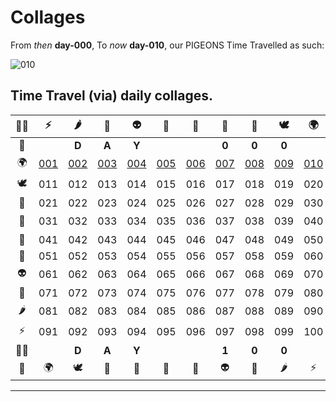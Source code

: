 # Collages

From *then* **day-000**, To *now* **day-010**, our PIGEONS Time Travelled as such:

![010](/_assets/_collages/pigeons-collage.gif)


## Time Travel (via) daily collages.
| 🧟‍♀️ | ⚡️ | 🌶 | 🔫 | 👽 | 📿 | 👑 | 🦌 | 💸 | 🕊 | 🌍 | 🗽 |
|:--:|:--:|:--:|:--:|:--:|:--:|:--:|:--:|:--:|:--:|:--:|:--:|
| 🗽 |   | **D** | **A** | **Y** |   |   | **0** | **0** | **0** |   | 🧟‍♀️ |
| 🌍 | [001] | [002] | [003] | [004] | [005] | [006] | [007] | [008] | [009] | [010] | ⚡️ |
| 🕊 | 011 | 012 | 013 | 014 | 015 | 016 | 017 | 018 | 019 | 020 | 🌶 |
| 💸 | 021 | 022 | 023 | 024 | 025 | 026 | 027 | 028 | 029 | 030 | 🔫 |
| 🦌 | 031 | 032 | 033 | 034 | 035 | 036 | 037 | 038 | 039 | 040 | 👽 |
| 👑 | 041 | 042 | 043 | 044 | 045 | 046 | 047 | 048 | 049 | 050 | 📿 |
| 📿 | 051 | 052 | 053 | 054 | 055 | 056 | 057 | 058 | 059 | 060 | 👑 |
| 👽 | 061 | 062 | 063 | 064 | 065 | 066 | 067 | 068 | 069 | 070 | 🦌 |
| 🔫 | 071 | 072 | 073 | 074 | 075 | 076 | 077 | 078 | 079 | 080 | 💸 |
| 🌶 | 081 | 082 | 083 | 084 | 085 | 086 | 087 | 088 | 089 | 090 | 🕊 |
| ⚡️ | 091 | 092 | 093 | 094 | 095 | 096 | 097 | 098 | 099 | 100 | 🌍 |
| 🧟‍♀️ |   | **D** | **A** | **Y** |   |   | **1** | **0** | **0** |   | 🗽 |
| 🗽 | 🌍 | 🕊 | 💸 | 🦌 | 👑 | 📿 | 👽 | 🔫 | 🌶 | ⚡️ | 🧟‍♀️ |


---


[000]: https://www.pigeons.monster/_assets/_collages/day-000-pigeons-collage.jpeg

[001]: https://www.pigeons.monster/_assets/_collages/day-001-pigeons-collage.jpeg
[002]: https://www.pigeons.monster/_assets/_collages/day-002-pigeons-collage.jpeg
[003]: https://www.pigeons.monster/_assets/_collages/day-003-pigeons-collage.jpeg
[004]: https://www.pigeons.monster/_assets/_collages/day-004-pigeons-collage.jpeg
[005]: https://www.pigeons.monster/_assets/_collages/day-005-pigeons-collage.jpeg
[006]: https://www.pigeons.monster/_assets/_collages/day-006-pigeons-collage.jpeg
[007]: https://www.pigeons.monster/_assets/_collages/day-007-pigeons-collage.jpeg
[008]: https://www.pigeons.monster/_assets/_collages/day-008-pigeons-collage.jpeg
[009]: https://www.pigeons.monster/_assets/_collages/day-009-pigeons-collage.jpeg
[010]: https://www.pigeons.monster/_assets/_collages/day-010-pigeons-collage.jpeg

[011]: https://www.pigeons.monster/_assets/_collages/day-011-pigeons-collage.jpeg
[012]: https://www.pigeons.monster/_assets/_collages/day-012-pigeons-collage.jpeg
[013]: https://www.pigeons.monster/_assets/_collages/day-013-pigeons-collage.jpeg
[014]: https://www.pigeons.monster/_assets/_collages/day-014-pigeons-collage.jpeg
[015]: https://www.pigeons.monster/_assets/_collages/day-015-pigeons-collage.jpeg
[016]: https://www.pigeons.monster/_assets/_collages/day-016-pigeons-collage.jpeg
[017]: https://www.pigeons.monster/_assets/_collages/day-017-pigeons-collage.jpeg
[018]: https://www.pigeons.monster/_assets/_collages/day-018-pigeons-collage.jpeg
[019]: https://www.pigeons.monster/_assets/_collages/day-019-pigeons-collage.jpeg
[020]: https://www.pigeons.monster/_assets/_collages/day-020-pigeons-collage.jpeg


[❓]: https://www.pigeons.monster/variants#0-unrevealed
[🧟‍♀️]: https://www.pigeons.monster/variants#1-brainwash-victim
[⚡️]: https://www.pigeons.monster/variants#2-curb-value
[🌶]: https://www.pigeons.monster/variants#3-detox
[🔫]: https://www.pigeons.monster/variants#4-galaxy-blaster
[👽]: https://www.pigeons.monster/variants#5-hello-my-name-is
[📿]: https://www.pigeons.monster/variants#6-holy-rosary
[👑]: https://www.pigeons.monster/variants#7-king-baby
[🦌]: https://www.pigeons.monster/variants#8-moose-sighting
[💸]: https://www.pigeons.monster/variants#9-pay-me
[🕊]: https://www.pigeons.monster/variants#10-rest-in-peace
[🌍]: https://www.pigeons.monster/variants#11-unfuck-the-world
[🗽]: https://www.pigeons.monster/variants#12-zoo-york
[.]: https://www.pigeons.monster/variants#0-unrevealed